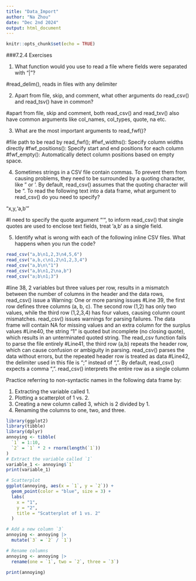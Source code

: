 ```yaml
---
title: "Data_Import"
author: "Na Zhou"
date: "Dec 2nd 2024"
output: html_document
---
```


```r
knitr::opts_chunk$set(echo = TRUE)
```

###7.2.4 Exercises

1. What function would you use to read a file where fields were separated with “|”?

#read_delim(), reads in files with any delimiter

2. Apart from file, skip, and comment, what other arguments do read_csv() and read_tsv() have in common?

#apart from file, skip and comment, both read_csv() and read_txv() also have common arguments like col_names, col_types, quote, na etc.


3. What are the most important arguments to read_fwf()?

#file path to be read by read_fwf();
#fwf_widths(): Specify column widths directly
#fwf_positions(): Specify start and end positions for each column
#fwf_empty(): Automatically detect column positions based on empty space.

4. Sometimes strings in a CSV file contain commas. To prevent them from causing problems, they need to be surrounded by a quoting character, like " or '. By default, read_csv() assumes that the quoting character will be ". To read the following text into a data frame, what argument to read_csv() do you need to specify?

"x,y\n1,'a,b'"

#I need to specify the quote argument "'", to inform read_csv() that single quotes are used to enclose text fields, treat 'a,b' as a single field.

5. Identify what is wrong with each of the following inline CSV files. What happens when you run the code?
```r
read_csv("a,b\n1,2,3\n4,5,6")
read_csv("a,b,c\n1,2\n1,2,3,4")
read_csv("a,b\n\"1")
read_csv("a,b\n1,2\na,b")
read_csv("a;b\n1;3")

```
#line 38, 2 variables but three values per row, results in a mismatch between the number of columns in the header and the data rows, read_csv() issue a Warning: One or more parsing issues
#Line 39, the first row defines three columns (a, b, c). The second row (1,2) has only two values, while the third row (1,2,3,4) has four values, causing column count mismatches. read_csv() issues warnings for parsing failures. The data frame will contain NA for missing values and an extra column for the surplus values
#Line40, the string "1" is quoted but incomplete (no closing quote), which results in an unterminated quoted string. The read_csv function fails to parse the file entirely
#Line41, the third row (a,b) repeats the header row, which can cause confusion or ambiguity in parsing. read_csv() parses the data without errors, but the repeated header row is treated as data
#Line42, the delimiter used in this file is ";" instead of ",". By default, read_csv() expects a comma ",". read_csv() interprets the entire row as a single column

Practice referring to non-syntactic names in the following data frame by:

1. Extracting the variable called 1.
2. Plotting a scatterplot of 1 vs. 2.
3. Creating a new column called 3, which is 2 divided by 1.
4. Renaming the columns to one, two, and three.
```r
library(ggplot2)
library(tibble)
library(dplyr)
annoying <- tibble(
  `1` = 1:10,
  `2` = `1` * 2 + rnorm(length(`1`))
)
# Extract the variable called `1`
variable_1 <- annoying$`1`
print(variable_1)

# Scatterplot
ggplot(annoying, aes(x = `1`, y = `2`)) +
  geom_point(color = "blue", size = 3) +
  labs(
    x = "1",
    y = "2",
    title = "Scatterplot of 1 vs. 2"
  )

# Add a new column `3`
annoying <- annoying |> 
  mutate(`3` = `2` / `1`)

# Rename columns
annoying <- annoying |> 
  rename(one = `1`, two = `2`, three = `3`)

print(annoying)
```